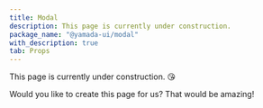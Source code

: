```yaml
---
title: Modal
description: This page is currently under construction.
package_name: "@yamada-ui/modal"
with_description: true
tab: Props
---
```


This page is currently under construction. 😘

Would you like to create this page for us? That would be amazing!

